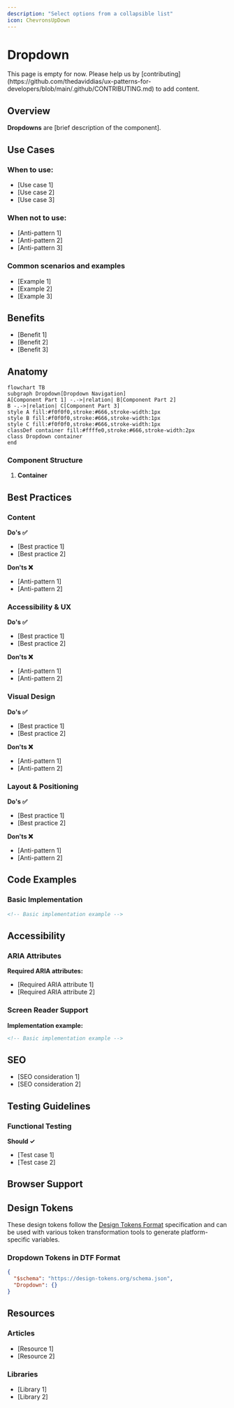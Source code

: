 ```yaml
---
description: "Select options from a collapsible list"
icon: ChevronsUpDown
---
```



# Dropdown

<Callout type="warning">
  This page is empty for now. Please help us by
  [contributing](https://github.com/thedaviddias/ux-patterns-for-developers/blob/main/.github/CONTRIBUTING.md)
  to add content.
</Callout>

## Overview

**Dropdowns** are [brief description of the component].

## Use Cases

### When to use:

- [Use case 1]
- [Use case 2]
- [Use case 3]

### When not to use:

- [Anti-pattern 1]
- [Anti-pattern 2]
- [Anti-pattern 3]

### Common scenarios and examples

- [Example 1]
- [Example 2]
- [Example 3]

## Benefits

- [Benefit 1]
- [Benefit 2]
- [Benefit 3]

## Anatomy

```mermaid
flowchart TB
subgraph Dropdown[Dropdown Navigation]
A[Component Part 1] -.->|relation| B[Component Part 2]
B -.->|relation| C[Component Part 3]
style A fill:#f0f0f0,stroke:#666,stroke-width:1px
style B fill:#f0f0f0,stroke:#666,stroke-width:1px
style C fill:#f0f0f0,stroke:#666,stroke-width:1px
classDef container fill:#ffffe0,stroke:#666,stroke-width:2px
class Dropdown container
end
```

### Component Structure

1. **Container**

## Best Practices

### Content

**Do's ✅**

- [Best practice 1]
- [Best practice 2]

**Don'ts ❌**

- [Anti-pattern 1]
- [Anti-pattern 2]

### Accessibility & UX

**Do's ✅**

- [Best practice 1]
- [Best practice 2]

**Don'ts ❌**

- [Anti-pattern 1]
- [Anti-pattern 2]

### Visual Design

**Do's ✅**

- [Best practice 1]
- [Best practice 2]

**Don'ts ❌**

- [Anti-pattern 1]
- [Anti-pattern 2]

### Layout & Positioning

**Do's ✅**

- [Best practice 1]
- [Best practice 2]

**Don'ts ❌**

- [Anti-pattern 1]
- [Anti-pattern 2]

## Code Examples

### Basic Implementation

```html
<!-- Basic implementation example -->
```

## Accessibility

### ARIA Attributes

**Required ARIA attributes:**

- [Required ARIA attribute 1]
- [Required ARIA attribute 2]

### Screen Reader Support

**Implementation example:**

```html
<!-- Basic implementation example -->
```

## SEO

- [SEO consideration 1]
- [SEO consideration 2]

## Testing Guidelines

### Functional Testing

**Should ✓**

- [Test case 1]
- [Test case 2]

## Browser Support

<BrowserSupport features={[]} />

## Design Tokens

These design tokens follow the [Design Tokens Format](https://design-tokens.github.io/community-group/format/) specification and can be used with various token transformation tools to generate platform-specific variables.

### Dropdown Tokens in DTF Format

```json:.json
{
  "$schema": "https://design-tokens.org/schema.json",
  "Dropdown": {}
}
```

## Resources

### Articles

- [Resource 1]
- [Resource 2]

### Libraries

- [Library 1]
- [Library 2]
